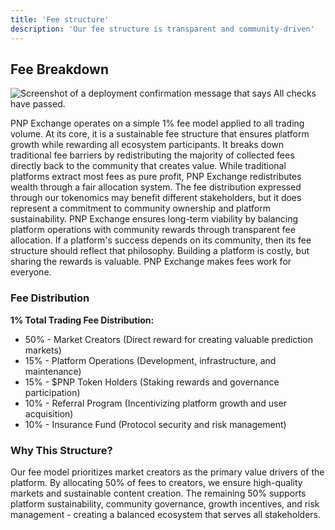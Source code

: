 ```yaml
---
title: 'Fee structure'
description: 'Our fee structure is transparent and community-driven'
---
```


## Fee Breakdown

<Frame>
  <img src="/images/SS1.png" alt="Screenshot of a deployment confirmation message that says All checks have passed." style={{ borderRadius: '0.5rem' }} />
</Frame>

PNP Exchange operates on a simple 1% fee model applied to all trading volume.
At its core, it is a sustainable fee structure that ensures platform growth while rewarding all ecosystem participants.
It breaks down traditional fee barriers by redistributing the majority of collected fees directly back to the community that creates value.
While traditional platforms extract most fees as pure profit, PNP Exchange redistributes wealth through a fair allocation system.
The fee distribution expressed through our tokenomics may benefit different stakeholders, but it does represent a commitment to community ownership and platform sustainability.
PNP Exchange ensures long-term viability by balancing platform operations with community rewards through transparent fee allocation.
If a platform's success depends on its community, then its fee structure should reflect that philosophy.
Building a platform is costly, but sharing the rewards is valuable.
PNP Exchange makes fees work for everyone.

### Fee Distribution 

**1% Total Trading Fee Distribution:**

- 50% - Market Creators (Direct reward for creating valuable prediction markets)
- 15% - Platform Operations (Development, infrastructure, and maintenance)
- 15% - $PNP Token Holders (Staking rewards and governance participation)
- 10% - Referral Program (Incentivizing platform growth and user acquisition)
- 10% - Insurance Fund (Protocol security and risk management)

### Why This Structure?
  Our fee model prioritizes market creators as the primary value drivers of the platform. By allocating 50% of fees to creators, we ensure high-quality markets and sustainable content creation.
  The remaining 50% supports platform sustainability, community governance, growth incentives, and risk management - creating a balanced ecosystem that serves all stakeholders.
